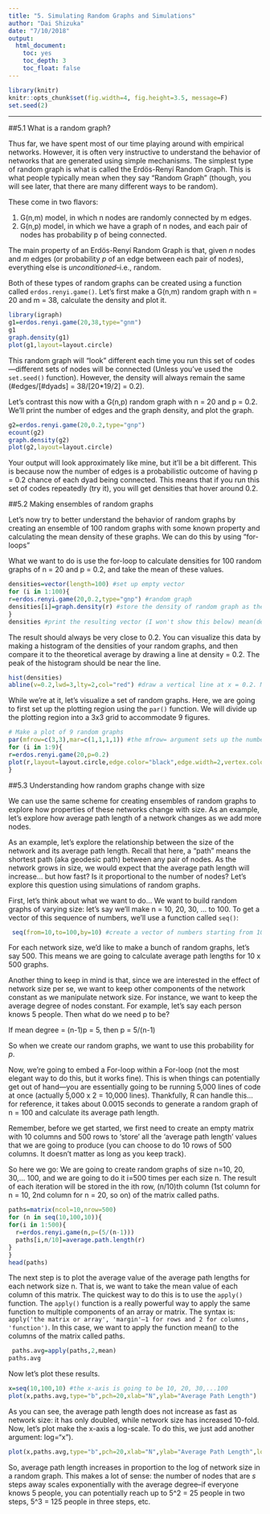 ```yaml
---
title: "5. Simulating Random Graphs and Simulations"
author: "Dai Shizuka"
date: "7/10/2018"
output: 
  html_document:
    toc: yes
    toc_depth: 3
    toc_float: false
---
```


```r
library(knitr)
knitr::opts_chunk$set(fig.width=4, fig.height=3.5, message=F) 
set.seed(2)
```

-------

##5.1 What is a random graph?

Thus far, we have spent most of our time playing around with empirical networks. However, it is often very instructive to understand the behavior of networks that are generated using simple mechanisms.
The simplest type of random graph is what is called the Erdös-Renyí Random Graph. This is what people typically mean when they say "Random Graph" (though, you will see later, that there are many different ways to be random). 

These come in two flavors:

1. G(n,m) model, in which n nodes are randomly connected by m edges.
2. G(n,p) model, in which we have a graph of n nodes, and each pair of nodes has
probability p of being connected.

The main property of an Erdös-Renyí Random Graph is that, given *n* nodes and *m* edges (or probability *p* of an edge between each pair of nodes), everything else is *unconditioned*--i.e., random.

Both of these types of random graphs can be created using a function called `erdos.renyi.game()`. Let’s first make a G(n,m) random graph with n = 20 and m = 38, calculate the density and plot it.

```r
library(igraph)
g1=erdos.renyi.game(20,38,type="gnm") 
g1
graph.density(g1) 
plot(g1,layout=layout.circle)
```

This random graph will “look” different each time you run this set of codes—different sets of nodes will be connected (Unless you've used the `set.seed()` function). However, the density will always remain the same (#edges/[#dyads] = 38/[20*19/2] = 0.2).

Let’s contrast this now with a G(n,p) random graph with n = 20 and p = 0.2. We’ll print the number of edges and the graph density, and plot the graph.

```r
g2=erdos.renyi.game(20,0.2,type="gnp") 
ecount(g2)
graph.density(g2) 
plot(g2,layout=layout.circle)
```

Your output will look approximately like mine, but it’ll be a bit different. This is because now the number of edges is a probabilistic outcome of having p = 0.2 chance of each dyad being connected. This means that if you run this set of codes repeatedly (try it), you will get densities that hover around 0.2.

##5.2 Making ensembles of random graphs

Let’s now try to better understand the behavior of random graphs by creating an ensemble of 100 random graphs with some known property and calculating the mean density of these graphs. We can do this by using “for-loops”

What we want to do is use the for-loop to calculate densities for 100 random graphs of n = 20 and p = 0.2, and take the mean of these values.

```r
densities=vector(length=100) #set up empty vector 
for (i in 1:100){
r=erdos.renyi.game(20,0.2,type="gnp") #random graph
densities[i]=graph.density(r) #store the density of random graph as the ith element of the vector
}
densities #print the resulting vector (I won't show this below) mean(densities) #calculate the mean density
```

The result should always be very close to 0.2. You can visualize this data by making a histogram of the densities of your random graphs, and then compare it to the theoretical average by drawing a line at density = 0.2. The peak of the histogram should be near the line.

```r
hist(densities)
abline(v=0.2,lwd=3,lty=2,col="red") #draw a vertical line at x = 0.2. Make this line width = 3, line type = 2 (dashed line), and the line color = red
```

While we're at it, let's visualize a set of random graphs. Here, we are going to first set up the plotting region using the `par()` function. We will divide up the plotting region into a 3x3 grid to accommodate 9 figures.

```r
# Make a plot of 9 random graphs
par(mfrow=c(3,3),mar=c(1,1,1,1)) #the mfrow= argument sets up the number of rows and columns within the plotting region. mar= argument sets the margins of the figures:c(bottom,left,top,right).
for (i in 1:9){
r=erdos.renyi.game(20,p=0.2)
plot(r,layout=layout.circle,edge.color="black",edge.width=2,vertex.color="red",vertex.label="") #a bunch of arguments to make the figure look pretty.
}
```

##5.3 Understanding how random graphs change with size

We can use the same scheme for creating ensembles of random graphs to explore how properties of these networks change with size. As an example, let’s explore how average path length of a network changes as we add more nodes.

As an example, let’s explore the relationship between the size of the network and its average path length. Recall that here, a “path” means the shortest path (aka geodesic path) between any pair of nodes. As the network grows in size, we would expect that the average path length will increase... but how fast? Is it proportional to the number of nodes? Let's explore this question using simulations of random graphs.

First, let's think about what we want to do... We want to build random graphs of varying size: let's say we'll make n = 10, 20, 30, ... to 100. To get a vector of this sequence of numbers, we'll use a function called `seq()`:

```r
 seq(from=10,to=100,by=10) #create a vector of numbers starting from 10, ending in 100, in intervals of 10.
```

For each network size, we'd like to make a bunch of random graphs, let's say 500. This means we are going to calculate average path lengths for 10 x 500 graphs.

Another thing to keep in mind is that, since we are interested in the effect of network size per se, we want to keep other components of the network constant as we manipulate network size. For instance, we want to keep the average degree of nodes constant. For example, let's say each person knows 5 people. Then what do we need p to be?

If mean degree = (n-1)p = 5, then p = 5/(n-1)

So when we create our random graphs, we want to use this probability for *p*.

Now, we're going to embed a For-loop within a For-loop (not the most elegant way to do this, but it works fine). This is when things can potentially get out of hand—you are essentially going to be running 5,000 lines of code at once (actually 5,000 x 2 = 10,000 lines). Thankfully, R can handle this... for reference, it takes about 0.0015 seconds to generate a random graph of n = 100 and calculate its average path length.

Remember, before we get started, we first need to create an empty matrix with 10 columns and 500 rows to 'store' all the 'average path length' values that we are going to produce (you can choose to do 10 rows of 500 columns. It doesn't matter as long as you keep track).

So here we go: We are going to create random graphs of size n=10, 20, 30,... 100, and we are going to do it i=500 times per each size n. The result of each iteration will be stored in the ith row, (n/10)th column (1st column for n = 10, 2nd column for n = 20, so on) of the matrix called paths.

```r
paths=matrix(ncol=10,nrow=500) 
for (n in seq(10,100,10)){
for(i in 1:500){ 
  r=erdos.renyi.game(n,p=(5/(n-1))) 
  paths[i,n/10]=average.path.length(r)
}
}
head(paths)
```

The next step is to plot the average value of the average path lengths for each network size n. That is, we want to take the mean value of each column of this matrix. The quickest way to do this is to use the `apply()` function. The `apply()` function is a really powerful way to apply the same function to multiple components of an array or matrix. The syntax is: `apply('the matrix or array', 'margin'—1 for rows and 2 for columns, 'function')`. In this case, we want to apply the function mean() to the columns of the matrix called paths.

```r
 paths.avg=apply(paths,2,mean) 
paths.avg
```

Now let's plot these results.

```r
x=seq(10,100,10) #the x-axis is going to be 10, 20, 30,...100
plot(x,paths.avg,type="b",pch=20,xlab="N",ylab="Average Path Length")
```

As you can see, the average path length does not increase as fast as network size: it has only doubled, while network size has increased 10-fold. Now, let's plot make the x-axis a log-scale. To do this, we just add another argument: log="x").

```r
plot(x,paths.avg,type="b",pch=20,xlab="N",ylab="Average Path Length",log="x")
```

So, average path length increases in proportion to the log of network size in a random graph. This makes a lot of sense: the number of nodes that are *s* steps away scales exponentially with the average degree--if everyone knows 5 people, you can potentially reach up to 5^2 = 25 people in two steps, 5^3 = 125 people in three steps, etc. 

